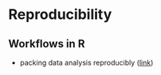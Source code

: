 # Reproducibility {#reproducibility}

## Workflows in R

- packing data analysis reproducibly ([link](https://doi.org/10.1080/00031305.2017.1375986))